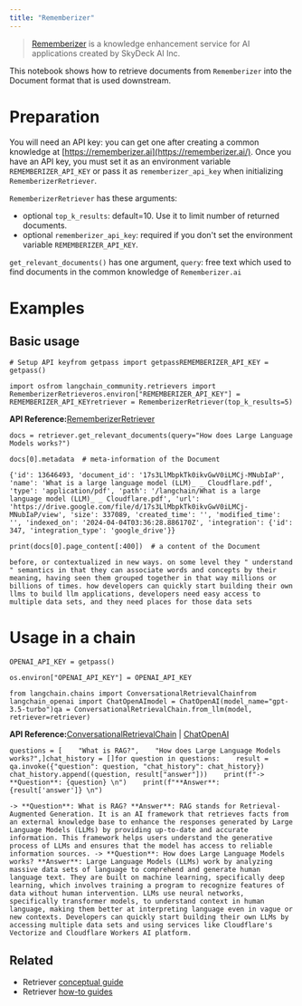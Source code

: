 ```yaml
---
title: "Rememberizer"
---
```


> [Rememberizer](https://rememberizer.ai/) is a knowledge enhancement service for AI applications created by SkyDeck AI Inc.

This notebook shows how to retrieve documents from `Rememberizer` into the Document format that is used downstream.

# Preparation

You will need an API key: you can get one after creating a common knowledge at [https://rememberizer.ai](https://rememberizer.ai/). Once you have an API key, you must set it as an environment variable `REMEMBERIZER_API_KEY` or pass it as `rememberizer_api_key` when initializing `RememberizerRetriever`.

`RememberizerRetriever` has these arguments:

* optional `top_k_results`: default=10. Use it to limit number of returned documents.
* optional `rememberizer_api_key`: required if you don't set the environment variable `REMEMBERIZER_API_KEY`.

`get_relevant_documents()` has one argument, `query`: free text which used to find documents in the common knowledge of `Rememberizer.ai`

# Examples

## Basic usage

```
# Setup API keyfrom getpass import getpassREMEMBERIZER_API_KEY = getpass()
```

```
import osfrom langchain_community.retrievers import RememberizerRetrieveros.environ["REMEMBERIZER_API_KEY"] = REMEMBERIZER_API_KEYretriever = RememberizerRetriever(top_k_results=5)
```

**API Reference:**[RememberizerRetriever](https://python.langchain.com/api_reference/community/retrievers/langchain_community.retrievers.rememberizer.RememberizerRetriever.html)

```
docs = retriever.get_relevant_documents(query="How does Large Language Models works?")
```

```
docs[0].metadata  # meta-information of the Document
```

```
{'id': 13646493, 'document_id': '17s3LlMbpkTk0ikvGwV0iLMCj-MNubIaP', 'name': 'What is a large language model (LLM)_ _ Cloudflare.pdf', 'type': 'application/pdf', 'path': '/langchain/What is a large language model (LLM)_ _ Cloudflare.pdf', 'url': 'https://drive.google.com/file/d/17s3LlMbpkTk0ikvGwV0iLMCj-MNubIaP/view', 'size': 337089, 'created_time': '', 'modified_time': '', 'indexed_on': '2024-04-04T03:36:28.886170Z', 'integration': {'id': 347, 'integration_type': 'google_drive'}}
```

```
print(docs[0].page_content[:400])  # a content of the Document
```

```
before, or contextualized in new ways. on some level they " understand " semantics in that they can associate words and concepts by their meaning, having seen them grouped together in that way millions or billions of times. how developers can quickly start building their own llms to build llm applications, developers need easy access to multiple data sets, and they need places for those data sets
```

# Usage in a chain

```
OPENAI_API_KEY = getpass()
```

```
os.environ["OPENAI_API_KEY"] = OPENAI_API_KEY
```

```
from langchain.chains import ConversationalRetrievalChainfrom langchain_openai import ChatOpenAImodel = ChatOpenAI(model_name="gpt-3.5-turbo")qa = ConversationalRetrievalChain.from_llm(model, retriever=retriever)
```

**API Reference:**[ConversationalRetrievalChain](https://python.langchain.com/api_reference/langchain/chains/langchain.chains.conversational_retrieval.base.ConversationalRetrievalChain.html) | [ChatOpenAI](https://python.langchain.com/api_reference/openai/chat_models/langchain_openai.chat_models.base.ChatOpenAI.html)

```
questions = [    "What is RAG?",    "How does Large Language Models works?",]chat_history = []for question in questions:    result = qa.invoke({"question": question, "chat_history": chat_history})    chat_history.append((question, result["answer"]))    print(f"-> **Question**: {question} \n")    print(f"**Answer**: {result['answer']} \n")
```

```
-> **Question**: What is RAG? **Answer**: RAG stands for Retrieval-Augmented Generation. It is an AI framework that retrieves facts from an external knowledge base to enhance the responses generated by Large Language Models (LLMs) by providing up-to-date and accurate information. This framework helps users understand the generative process of LLMs and ensures that the model has access to reliable information sources. -> **Question**: How does Large Language Models works? **Answer**: Large Language Models (LLMs) work by analyzing massive data sets of language to comprehend and generate human language text. They are built on machine learning, specifically deep learning, which involves training a program to recognize features of data without human intervention. LLMs use neural networks, specifically transformer models, to understand context in human language, making them better at interpreting language even in vague or new contexts. Developers can quickly start building their own LLMs by accessing multiple data sets and using services like Cloudflare's Vectorize and Cloudflare Workers AI platform.
```

## Related

* Retriever [conceptual guide](/src/oss/concepts/retrievers)
* Retriever [how-to guides](/src/oss/how_to/#retrievers)
